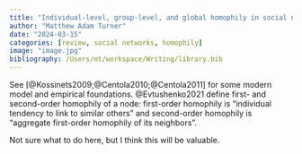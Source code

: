 ```yaml
---
title: "Individual-level, group-level, and global homophily in social networks"
author: "Matthew Adam Turner"
date: "2024-03-15"
categories: [review, social networks, homophily]
image: "image.jpg"
bibliography: /Users/mt/workspace/Writing/library.bib
---
```


See [@Kossinets2009;@Centola2010;@Centola2011] for some modern model and empirical foundations. @Evtushenko2021 define first- and second-order homophily of a node: first-order homophily is "individual tendency to link to similar others" and second-order homophily is "aggregate first-order homophily of its neighbors". 

Not sure what to do here, but I think this will be valuable.